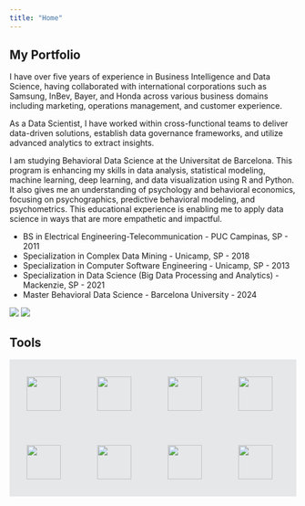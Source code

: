 ```yaml
---
title: "Home"
---
```


## My Portfolio

I have over five years of experience in Business Intelligence and Data Science, having collaborated with international corporations such as Samsung, InBev, Bayer, and Honda across various business domains including marketing, operations management, and customer experience.

As a Data Scientist, I have worked within cross-functional teams to deliver data-driven solutions, establish data governance frameworks, and utilize advanced analytics to extract insights.

I am studying Behavioral Data Science at the Universitat de Barcelona. This program is enhancing my skills in data analysis, statistical modeling, machine learning, deep learning, and data visualization using R and Python. It also gives me an understanding of psychology and behavioral economics, focusing on psychographics, predictive behavioral modeling, and psychometrics. This educational experience is enabling me to apply data science in ways that are more empathetic and impactful.

- BS in Electrical Engineering-Telecommunication - PUC Campinas, SP - 2011
- Specialization in Complex Data Mining - Unicamp, SP - 2018
- Specialization in Computer Software Engineering - Unicamp, SP - 2013
- Specialization in Data Science (Big Data Processing and Analytics) - Mackenzie, SP - 2021
- Master Behavioral Data Science - Barcelona University - 2024

![](./cv/cv1.png){fig-align="center"}
![](./cv/cv2.png){fig-align="center"}

## Tools
<div style="background-color: #E5E7E9">

<img src="https://cdn.jsdelivr.net/gh/devicons/devicon/icons/python/python-original-wordmark.svg" width="60" height="60" vspace="30" hspace="30"/>
<img src="https://cdn.jsdelivr.net/gh/devicons/devicon/icons/numpy/numpy-original-wordmark.svg" width="60" height="60" vspace="30" hspace="30"/>
<img src="https://cdn.jsdelivr.net/gh/devicons/devicon/icons/pandas/pandas-original-wordmark.svg" width="60" height="60" vspace="30" hspace="30"/>
<img src="https://cdn.jsdelivr.net/gh/devicons/devicon/icons/mysql/mysql-original-wordmark.svg" width="60" height="60" vspace="30" hspace="30"/>
<img src="https://cdn.jsdelivr.net/gh/devicons/devicon/icons/jupyter/jupyter-original-wordmark.svg" width="60" height="60" vspace="30" hspace="30"/>
<img src="https://cdn.jsdelivr.net/gh/devicons/devicon/icons/anaconda/anaconda-original-wordmark.svg" width="60" height="60" vspace="30" hspace="30"/>
<img src="https://cdn.jsdelivr.net/gh/devicons/devicon/icons/vscode/vscode-plain-wordmark.svg" width="60" height="60" vspace="30" hspace="30"/>
<img src="https://cdn.jsdelivr.net/gh/devicons/devicon/icons/github/github-original-wordmark.svg" width="60" height="60" vspace="30" hspace="30"/>

</p>

</div>